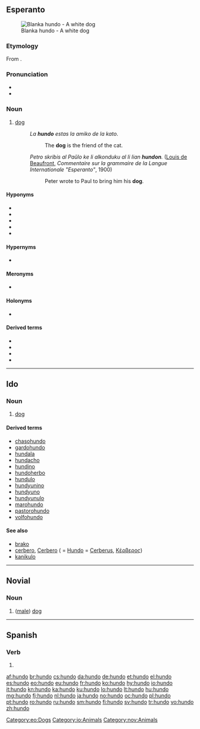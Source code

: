 ==Esperanto==
{{wikipedia|lang=eo}}
[[File:2008-07-11 White German Shepherd pup chilling at the Coker Arboretum.jpg|thumb|Blanka hundo - A white dog]]

===Etymology===
From {{etyl|de|eo}} {{term|Hund|lang=de}}.

===Pronunciation===
* {{IPA|lang=eo|/ˈhundo/}}
* {{hyphenation|hun|do}}

===Noun===
{{eo-noun}}

# [[dog]]
#: ''La '''hundo''' estas la amiko de la kato''.
#:: The '''dog''' is the friend of the cat.
#: ''Petro skribis al Paŭlo ke li alkonduku al li lian '''hundon'''.'' ([[w:fr:Louis de Beaufront|Louis de Beaufront]], ''Commentaire sur la grammaire de la Langue Internationale "Esperanto"'', 1900)
#:: Peter wrote to Paul to bring him his '''dog'''.

====Hyponyms====
* {{l|eo|ĉenhundo|gloss=[[guard]] dog}}
* {{l|eo|hundaĉo|gloss=an ugly dog, a [[cur]]}}
* {{l|eo|hundido|gloss=a [[puppy]]}}
* {{l|eo|hundino|gloss=a female dog, a [[bitch]]}}
* {{l|eo|virhundo|gloss=a male dog}}

====Hypernyms====
* {{l|eo|kaniso|gloss=member of the Canis genus}}

====Meronyms====
* {{l|eo|hundaĵo|gloss=dog [[meat]]}}

====Holonyms====
* {{l|eo|hundaro|gloss=a [[pack]] of dogs}}

====Derived terms====
* {{l|eo|hunda|gloss=[[canine]]}}
* {{l|eo|hundejo|gloss=a [[kennel]]}}
* {{l|eo|hundosledo|gloss=a [[dogsled]]}}
* {{l|eo|hundujo|gloss=a [[doghouse]]}}

[[Category:eo:Dogs]]
{{eo GCSE|3}}
{{eo BRO|4}}
{{Universala Vortaro}}

----

==Ido==

===Noun===
{{io-noun|hund}}

# {{qualifier|male or female}} [[dog]]

====Derived terms====
* [[chasohundo]]
* [[gardohundo]]
* [[hundala]]
* [[hundacho]]
* [[hundino]]
* [[hundoherbo]]
* [[hundulo]]
* [[hundyunino]]
* [[hundyuno]]
* [[hundyunulo]]
* [[marohundo]]
* [[pastorohundo]]
* [[volfohundo]]

====See also====
* [[brako]]
* [[cerbero]], [[Cerbero]] ( = [[Hundo]] = [[Cerberus]], [[Κέρβερος]])
* [[kanikulo]]

[[Category:io:Animals]]

----

==Novial==

===Noun===
{{nov-noun}}

# ([[male]]) [[dog]]

[[Category:nov:Animals]]

----

==Spanish==

===Verb===
{{es-verb-form|hundir}}

# {{es-verb form of|ending=ir|mood=indicative|tense=present|pers=1|number=singular|hundir}}

[[af:hundo]]
[[br:hundo]]
[[cs:hundo]]
[[da:hundo]]
[[de:hundo]]
[[et:hundo]]
[[el:hundo]]
[[es:hundo]]
[[eo:hundo]]
[[eu:hundo]]
[[fr:hundo]]
[[ko:hundo]]
[[hy:hundo]]
[[io:hundo]]
[[it:hundo]]
[[kn:hundo]]
[[ka:hundo]]
[[ku:hundo]]
[[lo:hundo]]
[[lt:hundo]]
[[hu:hundo]]
[[mg:hundo]]
[[fj:hundo]]
[[nl:hundo]]
[[ja:hundo]]
[[no:hundo]]
[[oc:hundo]]
[[pl:hundo]]
[[pt:hundo]]
[[ro:hundo]]
[[ru:hundo]]
[[sm:hundo]]
[[fi:hundo]]
[[sv:hundo]]
[[tr:hundo]]
[[vo:hundo]]
[[zh:hundo]]